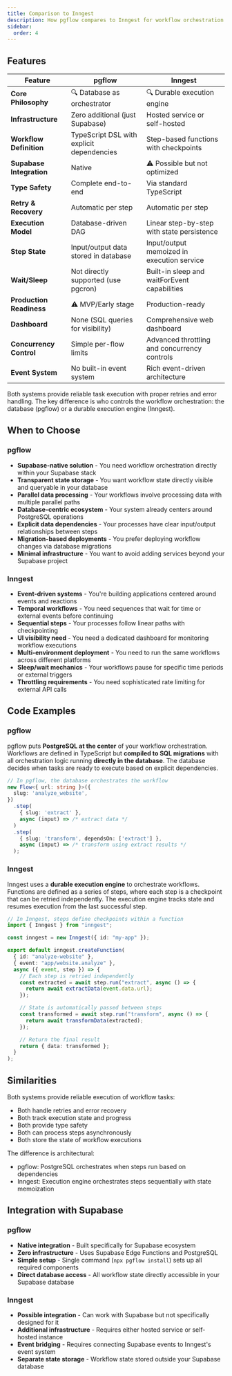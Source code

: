 ```yaml
---
title: Comparison to Inngest
description: How pgflow compares to Inngest for workflow orchestration
sidebar:
  order: 4
---
```


## Features

| Feature | pgflow | Inngest |
|---------|--------|---------|
| **Core Philosophy** | 🔍 Database as orchestrator | 🔍 Durable execution engine |
| **Infrastructure** | Zero additional (just Supabase) | Hosted service or self-hosted |
| **Workflow Definition** | TypeScript DSL with explicit dependencies | Step-based functions with checkpoints |
| **Supabase Integration** | Native | ⚠️ Possible but not optimized |
| **Type Safety** | Complete end-to-end | Via standard TypeScript |
| **Retry & Recovery** | Automatic per step | Automatic per step |
| **Execution Model** | Database-driven DAG | Linear step-by-step with state persistence |
| **Step State** | Input/output data stored in database | Input/output memoized in execution service |
| **Wait/Sleep** | Not directly supported (use pgcron) | Built-in sleep and waitForEvent capabilities |
| **Production Readiness** | ⚠️ MVP/Early stage | Production-ready |
| **Dashboard** | None (SQL queries for visibility) | Comprehensive web dashboard |
| **Concurrency Control** | Simple per-flow limits | Advanced throttling and concurrency controls |
| **Event System** | No built-in event system | Rich event-driven architecture |

Both systems provide reliable task execution with proper retries and error handling. The key difference is who controls the workflow orchestration: the database (pgflow) or a durable execution engine (Inngest).

## When to Choose

### pgflow
- **Supabase-native solution** - You need workflow orchestration directly within your Supabase stack
- **Transparent state storage** - You want workflow state directly visible and queryable in your database
- **Parallel data processing** - Your workflows involve processing data with multiple parallel paths
- **Database-centric ecosystem** - Your system already centers around PostgreSQL operations
- **Explicit data dependencies** - Your processes have clear input/output relationships between steps
- **Migration-based deployments** - You prefer deploying workflow changes via database migrations
- **Minimal infrastructure** - You want to avoid adding services beyond your Supabase project

### Inngest
- **Event-driven systems** - You're building applications centered around events and reactions
- **Temporal workflows** - You need sequences that wait for time or external events before continuing
- **Sequential steps** - Your processes follow linear paths with checkpointing
- **UI visibility need** - You need a dedicated dashboard for monitoring workflow executions
- **Multi-environment deployment** - You need to run the same workflows across different platforms
- **Sleep/wait mechanics** - Your workflows pause for specific time periods or external triggers
- **Throttling requirements** - You need sophisticated rate limiting for external API calls

## Code Examples

### pgflow

pgflow puts **PostgreSQL at the center** of your workflow orchestration. Workflows are defined in TypeScript but **compiled to SQL migrations** with all orchestration logic running **directly in the database**. The database decides when tasks are ready to execute based on explicit dependencies.

```typescript
// In pgflow, the database orchestrates the workflow
new Flow<{ url: string }>({
  slug: 'analyze_website',
})
  .step(
    { slug: 'extract' },
    async (input) => /* extract data */
  )
  .step(
    { slug: 'transform', dependsOn: ['extract'] },
    async (input) => /* transform using extract results */
  );
```

### Inngest

Inngest uses a **durable execution engine** to orchestrate workflows. Functions are defined as a series of steps, where each step is a checkpoint that can be retried independently. The execution engine tracks state and resumes execution from the last successful step.

```typescript
// In Inngest, steps define checkpoints within a function
import { Inngest } from "inngest";

const inngest = new Inngest({ id: "my-app" });

export default inngest.createFunction(
  { id: "analyze-website" },
  { event: "app/website.analyze" },
  async ({ event, step }) => {
    // Each step is retried independently
    const extracted = await step.run("extract", async () => {
      return await extractData(event.data.url);
    });

    // State is automatically passed between steps
    const transformed = await step.run("transform", async () => {
      return await transformData(extracted);
    });

    // Return the final result
    return { data: transformed };
  }
);
```

## Similarities

Both systems provide reliable execution of workflow tasks:

- Both handle retries and error recovery
- Both track execution state and progress
- Both provide type safety
- Both can process steps asynchronously
- Both store the state of workflow executions

The difference is architectural:
- pgflow: PostgreSQL orchestrates when steps run based on dependencies
- Inngest: Execution engine orchestrates steps sequentially with state memoization

## Integration with Supabase

### pgflow
- **Native integration** - Built specifically for Supabase ecosystem
- **Zero infrastructure** - Uses Supabase Edge Functions and PostgreSQL
- **Simple setup** - Single command (`npx pgflow install`) sets up all required components
- **Direct database access** - All workflow state directly accessible in your Supabase database

### Inngest
- **Possible integration** - Can work with Supabase but not specifically designed for it
- **Additional infrastructure** - Requires either hosted service or self-hosted instance
- **Event bridging** - Requires connecting Supabase events to Inngest's event system
- **Separate state storage** - Workflow state stored outside your Supabase database